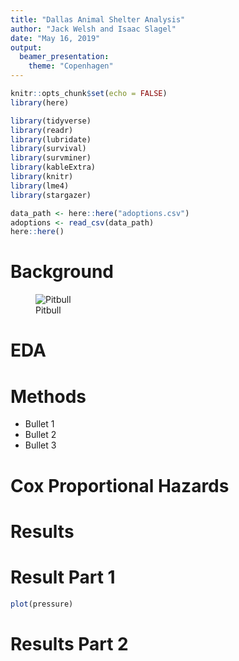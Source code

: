 ```yaml
---
title: "Dallas Animal Shelter Analysis"
author: "Jack Welsh and Isaac Slagel"
date: "May 16, 2019"
output:
  beamer_presentation:
    theme: "Copenhagen"
---
```


```r
knitr::opts_chunk$set(echo = FALSE)
library(here)
```

```r
library(tidyverse)
library(readr)
library(lubridate)
library(survival)
library(survminer)
library(kableExtra)
library(knitr)
library(lme4)
library(stargazer)

data_path <- here::here("adoptions.csv")
adoptions <- read_csv(data_path)
here::here()
```

\section{Intoduction}

# Background


![Pitbull](pitbull.jpg)


# EDA


\section{Modeling}
# Methods

- Bullet 1
- Bullet 2
- Bullet 3

# Cox Proportional Hazards



# Results

# Result Part 1

```r
plot(pressure)
```


# Results Part 2

